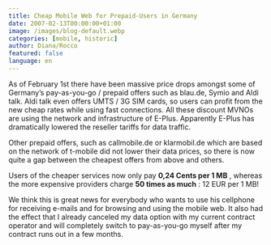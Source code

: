 ```yaml
---
title: Cheap Mobile Web for Prepaid-Users in Germany
date: 2007-02-13T00:00:00+01:00
image: /images/blog-default.webp
categories: [mobile, historic]
author: Diana/Rocco
featured: false
language: en
---
```


<div class="entry-content">
As of February 1st there have been massive price drops amongst some of Germany’s pay-as-you-go / prepaid offers such as blau.de, Symio and Aldi talk. Aldi talk even offers UMTS / 3G SIM cards, so users can profit from the new cheap rates while using fast connections. All these discount MVNOs are using the network and infrastructure of E-Plus. Apparently E-Plus has dramatically lowered the reseller tariffs for data traffic.





Other prepaid offers, such as callmobile.de or klarmobil.de which are based on the network of t-mobile did not lower their data prices, so  there is now quite a gap between the cheapest offers from above and others.



Users of the cheaper services now only pay **0,24 Cents per 1 MB** , whereas the more expensive providers charge **50 times as much** : 12 EUR per 1 MB!



We think this is great news for everybody who wants to use his cellphone for receiving e-mails and for browsing and using the mobile web. It also had the effect that I already canceled my data option with my current contract operator and will completely switch to pay-as-you-go myself after my contract runs out in a few months.
</div>

